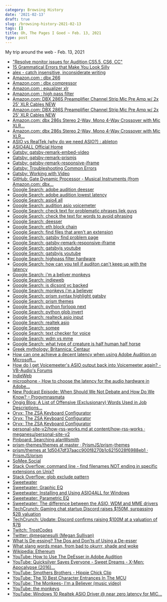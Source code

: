 ```yaml
---
category: Browsing History
date: '2021-02-13'
draft: true
slug: /browsing-history-2021-02-13
tags: []
title: Oh, The Pages I Goed ~ Feb. 13, 2021
type: post
---
```



My trip around the web - Feb. 13, 2021

- ["Resolve monitor issues for Audition CS5.5, CS6, CC"](https://helpx.adobe.com/audition/kb/troubleshoot-recording-playback-monitoring-audition-1.html)
- [15 Grammatical Errors that Make You Look Silly](https://copyblogger.com/grammar-goofs/)
- [alex - catch insensitive, inconsiderate writing](https://alexjs.com/)
- [Amazon.com : dbx 266](https://www.amazon.com/s?k=dbx+266&ref=nb_sb_noss_1)
- [Amazon.com : dbx compressor](https://www.amazon.com/s?k=dbx+compressor&ref=nb_sb_noss_1)
- [Amazon.com : equalizer xlr](https://www.amazon.com/s?k=equalizer+xlr&ref=nb_sb_noss_1)
- [Amazon.com : high pass filter](https://www.amazon.com/s?k=high+pass+filter&ref=nb_sb_noss_1)
- [Amazon.com: DBX 286S Preamplifier Channel Strip Mic Pre Amp w/ 2x 25' XLR Cables NEW](https://www.amazon.com/dp/B00GJ3PCM8/ref=redir_mobile_desktop?_encoding=UTF8&aaxitk=whsTh0VllQ3-jyxJan-sHQ&hsa_cr_id=7373623350401&pd_rd_plhdr=t&pd_rd_r=75018c83-f8a5-4234-a2cb-9165db9540cb&pd_rd_w=qnWx9&pd_rd_wg=Yg38U&ref_=sbx_be_s_sparkle_mcd_asin_0_img)
- [Amazon.com: DBX 286S Preamplifier Channel Strip Mic Pre Amp w/ 2x 25' XLR Cables NEW](https://www.amazon.com/dp/B00GJ3PCM8/ref=redir_mobile_desktop?_encoding=UTF8&aaxitk=whsTh0VllQ3-jyxJan-sHQ&hsa_cr_id=7373623350401&pd_rd_plhdr=t&pd_rd_r=75018c83-f8a5-4234-a2cb-9165db9540cb&pd_rd_w=qnWx9&pd_rd_wg=Yg38U&ref_=sbx_be_s_sparkle_mcd_asin_0_title)
- [Amazon.com: dbx 286s Stereo 2-Way, Mono 4-Way Crossover with Mic XLR...](https://www.amazon.com/dbx-286s-Microphone-Channel-Processor/dp/B004LWH79A/ref=sr_1_3?dchild=1&keywords=dbx+266&qid=1613243646&sr=8-3)
- [Amazon.com: dbx 286s Stereo 2-Way, Mono 4-Way Crossover with Mic XLR...](https://www.amazon.com/dbx-286s-Microphone-Channel-Processor/dp/B004LWH79A/ref=sr_1_2?dchild=1&keywords=dbx+compressor&qid=1613244127&sr=8-2)
- [ASIO vs RealTek (why do we need ASIO?) : ableton](https://www.reddit.com/r/ableton/comments/8i4ndw/asio_vs_realtek_why_do_we_need_asio/)
- [ASIO4ALL Official Home](https://www.asio4all.org/)
- [Gatsby: gatsby-remark-embed-video](https://www.gatsbyjs.com/plugins/gatsby-remark-embed-video/?=video)
- [Gatsby: gatsby-remark-prismjs](https://www.gatsbyjs.com/plugins/gatsby-remark-prismjs/)
- [Gatsby: gatsby-remark-responsive-iframe](https://www.gatsbyjs.com/plugins/gatsby-remark-responsive-iframe/)
- [Gatsby: Troubleshooting Common Errors](https://www.gatsbyjs.com/docs/how-to/local-development/troubleshooting-common-errors/)
- [Gatsby: Working with Video](https://www.gatsbyjs.com/docs/how-to/images-and-media/working-with-video/)
- [GitHub: Gate Dynamic Processor - Musical Instruments (from Amazon.com: dbx...](https://www.amazon.com/gp/product/B004NDFRVC/ref=ppx_yo_dt_b_asin_title_o00_s00?ie=UTF8&psc=1)
- [Google Search: adobe audition deesser](https://www.google.com/search?client=safari&rls=en&q=adobe+audition+deesser&ie=UTF-8&oe=UTF-8)
- [Google Search: adobe audition lowest latency](https://www.google.com/search?client=safari&rls=en&q=adobe+audition+lowest+latency&ie=UTF-8&oe=UTF-8)
- [Google Search: asio4 all](https://www.google.com/search?client=safari&rls=en&q=asio4+all&ie=UTF-8&oe=UTF-8)
- [Google Search: audition asio voicemeter](https://www.google.com/search?client=safari&rls=en&q=audition+asio+voicemeter&ie=UTF-8&oe=UTF-8)
- [Google Search: check text for problematic phrases liek guys](https://www.google.com/search?client=safari&rls=en&q=check+text+for+problematic+phrases+liek+guys&ie=UTF-8&oe=UTF-8)
- [Google Search: check the text for words to avoid phrasing](https://www.google.com/search?newwindow=1&client=safari&rls=en&ei=m3EoYM3aLvSdwbkPkvCQqAE&q=check+the+text+for+words+to+avoid+phrasing&oq=check+the+text+for+words+to+avoid+phrasing&gs_lcp=Cgdnd3Mtd2l6EAM6BwgAEEcQsAM6BQghEKABOgUIIRCrAjoICCEQFhAdEB46BwghEAoQoAFQy0FY2WFg0mRoCXACeACAAZUBiAHZDpIBAzkuOZgBAKABAaoBB2d3cy13aXrIAQjAAQE&sclient=gws-wiz&ved=0ahUKEwiNlJz8kejuAhX0TjABHRI4BBUQ4dUDCAw&uact=5)
- [Google Search: deesser](https://www.google.com/search?client=safari&rls=en&q=deesser&ie=UTF-8&oe=UTF-8)
- [Google Search: eth block chain](https://www.google.com/search?client=safari&rls=en&q=eth+block+chain&ie=UTF-8&oe=UTF-8)
- [Google Search: find files that aren't an extension](https://www.google.com/search?client=safari&rls=en&q=find+files+that+aren%27t+an+extension&ie=UTF-8&oe=UTF-8)
- [Google Search: gatsby find problem page](https://www.google.com/search?client=safari&rls=en&q=gatsby+find+problem+page&ie=UTF-8&oe=UTF-8)
- [Google Search: gatsby-remark-responsive-iframe](https://www.google.com/search?client=safari&rls=en&q=gatsby-remark-responsive-iframe&ie=UTF-8&oe=UTF-8)
- [Google Search: gatsbyjs youtube](https://www.google.com/search?newwindow=1&client=safari&rls=en&ei=JDYnYPTTG_iUwbkP3emx0Ao&q=gatsbyjs+youtube&oq=gatsbyjs+youtube&gs_lcp=Cgdnd3Mtd2l6EAMyAggAOgcIABCwAxBDOgkIABCwAxAHEB46BQgAELADUMctWKUuYM8yaAJwAHgAgAG3AYgB-gKSAQMxLjKYAQCgAQGqAQdnd3Mtd2l6yAEKwAEB&sclient=gws-wiz&ved=0ahUKEwj09ZaP5eXuAhV4SjABHd10DKoQ4dUDCAw&uact=5)
- [Google Search: gatsbyjs youtube](https://www.google.com/search?newwindow=1&client=safari&rls=en&ei=-XsoYMjXHseMwbkP_omg8Ao&q=gatsbyjs+youtube&oq=gatsbyjs+youtube&gs_lcp=Cgdnd3Mtd2l6EAMyAggAOgcIABCwAxBDOgcIABBHELADOgQIABANOgYIABAHEB46BggAEA0QHjoICAAQDRAFEB5Q3ilYzypg9ixoAXACeACAAeEBiAHxApIBBTIuMC4xmAEAoAEBqgEHZ3dzLXdpesgBCsABAQ&sclient=gws-wiz&ved=0ahUKEwiIuM_tm-juAhVHRjABHf4ECK4Q4dUDCAw&uact=5)
- [Google Search: highpass filter hardware](https://www.google.com/search?newwindow=1&client=safari&rls=en&ei=VSQoYNLRLNeLwbkP7YqlyAo&q=highpass+filter+hardware&oq=highpass+filter+hardware&gs_lcp=Cgdnd3Mtd2l6EAMyBAgAEA06BwgAELADEEM6CQgAELADEAoQQzoHCAAQRxCwAzoECAAQCjoGCAAQFhAeUPdKWJxTYPBVaAFwAXgAgAF6iAHxBpIBAzkuMZgBAKABAaoBB2d3cy13aXrIAQrAAQE&sclient=gws-wiz&ved=0ahUKEwiS0LSjyOfuAhXXRTABHW1FCakQ4dUDCAw&uact=5)
- [Google Search: how can you tell if auditon can't keep up with the latency](https://www.google.com/search?client=safari&rls=en&q=how+can+you+tell+if+auditon+can%27t+keep+up+with+the+latency&ie=UTF-8&oe=UTF-8)
- [Google Search: i'm a beliver monkeys](https://www.google.com/search?client=safari&rls=en&q=i%27m+a+beliver+monkeys&ie=UTF-8&oe=UTF-8)
- [Google Search: indieweb](https://www.google.com/search?client=safari&rls=en&q=indieweb&ie=UTF-8&oe=UTF-8)
- [Google Search: is dicsord vc backed](https://www.google.com/search?client=safari&rls=en&q=is+dicsord+vc+backed&ie=UTF-8&oe=UTF-8)
- [Google Search: monkeys i'm a believer](https://www.google.com/search?client=safari&rls=en&q=monkeys+i%27m+a+believer&ie=UTF-8&oe=UTF-8)
- [Google Search: prism syntax highlight gatsby](https://www.google.com/search?client=safari&rls=en&q=prism+syntax+highlight+gatsby&ie=UTF-8&oe=UTF-8)
- [Google Search: prism themes](https://www.google.com/search?client=safari&rls=en&q=prism+themes&ie=UTF-8&oe=UTF-8)
- [Google Search: python forloop next](https://www.google.com/search?client=safari&rls=en&q=python+forloop+next&ie=UTF-8&oe=UTF-8)
- [Google Search: python glob invert](https://www.google.com/search?client=safari&rls=en&q=python+glob+invert&ie=UTF-8&oe=UTF-8)
- [Google Search: realteck asio input](https://www.google.com/search?client=safari&rls=en&q=realteck+asio+input&ie=UTF-8&oe=UTF-8)
- [Google Search: realtek asio](https://www.google.com/search?client=safari&rls=en&q=realtek+asio&ie=UTF-8&oe=UTF-8)
- [Google Search: somee](https://www.google.com/search?client=safari&rls=en&q=somee&ie=UTF-8&oe=UTF-8)
- [Google Search: text checker for voice](https://www.google.com/search?client=safari&rls=en&q=text+checker+for+voice&ie=UTF-8&oe=UTF-8)
- [Google Search: wdm vs mme](https://www.google.com/search?client=safari&rls=en&q=wdm+vs+mme&ie=UTF-8&oe=UTF-8)
- [Google Search: what type of creature is half human half horse](https://www.google.com/search?client=safari&rls=en&q=what+type+of+creature+is+half+human+half+horse&ie=UTF-8&oe=UTF-8)
- [Greek mythology: Britannica: Centaur](https://www.britannica.com/topic/Centaur-Greek-mythology)
- [How can one achieve a decent latency when using Adobe Audition on Microsoft...](https://sound.stackexchange.com/questions/45792/how-can-one-achieve-a-decent-latency-when-using-adobe-audition-on-microsoft-wind)
- [How do I get Voicemeeter's ASIO output back into Voicemeeter again? - VB-Audio's Forums](https://forum.vb-audio.com/viewtopic.php?t=1267)
- [IndieWeb](https://indieweb.org/)
- [microphone - How to choose the latency for the audio hardware in Adobe...](https://sound.stackexchange.com/questions/45768/how-to-choose-the-latency-for-the-audio-hardware-in-adobe-audition)
- [New Podcast Episode: When Should We Not Debate and How Do We Know? – Progymnasmata](https://stevellano.com/new-podcast-episode-when-should-we-not-debate-and-how-do-we-know/)
- [Ongig Blog: A List of Offensive (Exclusionary) Words Used in Job Descriptions...](https://blog.ongig.com/writing-job-descriptions/a-list-of-offensive-exclusionary-words-used-in-job-descriptions/)
- [Oryx: The ZSA Keyboard Configurator](https://configure.ergodox-ez.com/moonlander/layouts/GlVdM/Ql4mn/0)
- [Oryx: The ZSA Keyboard Configurator](https://configure.ergodox-ez.com/moonlander/layouts/GlVdM/latest/0/0/keys)
- [Oryx: The ZSA Keyboard Configurator](https://configure.ergodox-ez.com/moonlander/layouts/GlVdM/latest/0)
- [personal-site-v2/how-rss-works.md at content/how-rss-works · meganesu/personal-site-v2](https://github.com/meganesu/personal-site-v2/blob/content/how-rss-works/src/blog/how-rss-works/how-rss-works.md)
- [Pinboard: Searching alanWsmith](https://pinboard.in/search/u:alanWsmith?query=text&fulltext=on)
- [prism-themes/themes at master · PrismJS/prism-themes](https://github.com/PrismJS/prism-themes/tree/master/themes)
- [prism/themes at 1d5047df37aacc900f8270b1c6215028f6988eb1 · PrismJS/prism](https://github.com/PrismJS/prism/tree/1d5047df37aacc900f8270b1c6215028f6988eb1/themes)
- [SoMee.Social](https://somee.social/#)
- [Stack Overflow: command line - find filenames NOT ending in specific extensions on Unix?](https://stackoverflow.com/questions/1341467/find-filenames-not-ending-in-specific-extensions-on-unix)
- [Stack Overflow: glob exclude pattern](https://stackoverflow.com/questions/20638040/glob-exclude-pattern)
- [Sweetwater](https://www.sweetwater.com/)
- [Sweetwater: Graphic EQ](https://www.sweetwater.com/c788--Graphic_EQ)
- [Sweetwater: Installing and Using ASIO4ALL for Windows](https://www.sweetwater.com/sweetcare/articles/installing-and-using-asio4all-for-windows/)
- [Sweetwater: Parametric EQ](https://www.sweetwater.com/c842--Parametric_EQ)
- [Sweetwater: The difference between the ASIO, WDM and MME drivers](https://www.sweetwater.com/sweetcare/articles/roland-difference-between-asio-wdm-mme-drivers/)
- [TechCrunch: Gaming chat startup Discord raises $150M, surpassing $2B valuation](https://techcrunch.com/2018/12/21/gaming-chat-startup-discord-raises-150m-surpassing-2b-valuation/?guccounter=1&guce_referrer=aHR0cHM6Ly93d3cuZ29vZ2xlLmNvbS8&guce_referrer_sig=AQAAAHozZPI53Fk_86ieiyZgKvVIOjhB4GOrP6R_HpjkMJ1-dkwvdWYp-2qbPgxwnRPLjNyuYSUzERPo1FXIhMMLXKx61hvZFwpfDBm7dCBXW1S8ASNEcdI0T92Wyx7sAd5_HfgFIDILsaPyQdEfx7CFBF4L5aGzxJMCeCQZZO1IfDWw)
- [TechCrunch: Update: Discord confirms raising $100M at a valuation of $7B](https://techcrunch.com/2020/12/17/filing-discord-is-raising-up-to-140m-at-a-valuation-of-up-to-7b/)
- [Twitch: TrostCodes](https://www.twitch.tv/trostcodes)
- [Twitter: @meganesulli (Megan Sullivan)](https://twitter.com/meganesulli)
- [What Is De-essing? The Dos and Don’ts of Using a De-esser](https://www.izotope.com/en/learn/the-dos-and-donts-of-de-essing.html)
- [What slang words mean, from bad to okurrr, shade and woke](https://www.usatoday.com/story/life/allthemoms/2019/02/06/kids-teen-slang-terms-meaning-of-lit-fam-sis-flewed-goat-okurrr-shade-woke-tea-cappin-trip/2767570002/)
- [Wikipedia: Ethereum](https://en.wikipedia.org/wiki/Ethereum)
- [YouTube: How to Use The DeEsser in Adobe Audition](https://www.youtube.com/watch?v=F5VYsXU6KBk)
- [YouTube: Quicksilver Saves Everyone - Sweet Dreams - X-Men: Apocalypse (2016)...](https://www.youtube.com/watch?v=ZnZqB5Z75zI)
- [YouTube: Smothers Brothers - Hippie Chick Clip](https://www.youtube.com/watch?v=VnBc8KKU85c)
- [YouTube: The 10 Best Character Entrances In The MCU](https://www.youtube.com/watch?v=8K7v6zE8TIw)
- [YouTube: The Monkees- I'm a Believer (music video)](https://www.youtube.com/watch?v=gv2MLlZKarM)
- [YouTube: the monkeys](https://www.youtube.com/results?search_query=the+monkeys)
- [YouTube: Windows 10 Realtek ASIO Driver @ near zero latency for MIC...](https://www.youtube.com/watch?v=yP2aFSl7F9w)